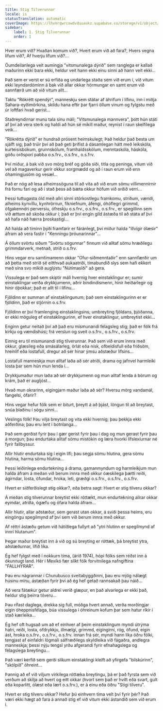 ```yaml
---
title: Stig Tilverunnar
locale: is
statusTranslation: automatic
coverImage: https://lhvmrqwrcowdvduuaukz.supabase.co/storage/v1/object/public/strapi-uploads/small_cover-tratado-de-psicologia-revolucionaria.webp-5e15e1cec4e0ebebcde5d7fc7565d8fd.webp
sidebar:
    label: 1. Stig Tilverunnar
    order: 1
---
```

Hver erum við? Hvaðan komum við?, Hvert erum við að fara?, Hvers vegna lifum við?, Af hverju lifum við?...

Óumdeilanlega veit aumingja "vitsmunalega dýrið" sem ranglega er kallað maðurinn ekki bara ekki, heldur veit hann ekki einu sinni að hann veit ekki...

Það sem er verst er sú erfiða og undarlega staða sem við erum í, við vitum ekki leyndardóminn á bak við allar okkar hörmungar en samt erum við sannfærð um að við vitum allt...

Taktu "Rökrétt spendýr", manneskju sem státar af áhrifum í lífinu, inn í miðja Sahara-eyðimörkina, skildu hana eftir þar fjarri öllum vinum og fylgstu með úr loftfari hvað gerist...

Staðreyndirnar munu tala sínu máli; "Vitsmunalega mannvera", þótt hún státi af því að vera sterk og haldi að hún sé mikill maður, reynist í raun skelfilega veik...

"Rökrétta dýrið" er hundrað prósent heimskulegt; Það heldur það besta um sjálft sig; það trúir því að það geti þrifist á dásamlegan hátt með leikskóla, kurteisisbókum, grunnskólum, framhaldsskólum, menntaskóla, háskóla, góðu orðspori pabba o.s.frv., o.s.frv., o.s.frv.

Því miður, á bak við svo mörg bréf og góða siði, titla og peninga, vitum við vel að magaverkur gerir okkur sorgmædd og að í raun erum við enn óhamingjusöm og vesæl...

Það er nóg að lesa alheimssöguna til að vita að við erum sömu villimennirnir frá fornu fari og að í stað þess að bæta okkur höfum við orðið verri...

Þessi tuttugasta öld með allri sinni stórkostlegu framkomu, stríðum, vændi, alheims kynvillu, kynhrörnun, fíkniefnum, áfengi, óhóflegri grimmd, öfgakenndri perversíu, ófreskju o.s.frv., o.s.frv., o.s.frv., er spegillinn sem við ættum að skoða okkur í; það er því engin gild ástæða til að státa af því að hafa náð hærra þroskastigi...

Að halda að tíminn þýði framfarir er fáránlegt, því miður halda "illvígir ólæsir" áfram að vera fastir í "Kenningu þróunarinnar"...

Á öllum svörtu síðum "Svörtu sögunnar" finnum við alltaf sömu hræðilegu grimmdarverk, metnað, stríð o.s.frv.

Hins vegar eru samtímamenn okkar "Ofur-siðmenntaðir" enn sannfærðir um að þetta með stríð sé eitthvað aukaatriði, tímabundið slys sem hafi ekkert með sína svo mikið auglýstu "Nútímasiði" að gera.

Vissulega er það sem skiptir máli hvernig hver einstaklingur er; sumir einstaklingar verða drykkjumenn, aðrir bindindismenn, hinir heiðarlegir og hinir óþokkar; það er allt til í lífinu...

Fjöldinn er summan af einstaklingunum; það sem einstaklingurinn er er fjöldinn, það er stjórnin o.s.frv.

Fjöldinn er því framlenging einstaklingsins; umbreyting fjöldans, þjóðanna, er ekki möguleg ef einstaklingurinn, ef hver einstaklingur, umbreytist ekki...

Enginn getur neitað því að það eru mismunandi félagsleg stig; það er fólk frá kirkju og vændishúsi; frá verslun og sveit o.s.frv., o.s.frv., o.s.frv.

Einnig eru til mismunandi stig tilverunnar. Það sem við erum innra með okkur, glæsileg eða smásálarleg, örlát eða nísk, ofbeldisfull eða friðsöm, hreinlíf eða lostafull, dregur að sér hinar ýmsu aðstæður lífsins...

Lostafull manneskja mun alltaf laða að sér atriði, drama og jafnvel harmleiki losta þar sem hún mun lenda í...

Drykkjumaður mun laða að sér drykkjumenn og mun alltaf lenda á börum og krám, það er augljóst...

Hvað mun okrarinn, eigingjarn maður laða að sér? Hversu mörg vandamál, fangelsi, ófarir?

Hins vegar hefur fólk sem er biturt, þreytt á að þjást, löngun til að breytast, snúa blaðinu í sögu sinni...

Veslings fólk! Þau vilja breytast og vita ekki hvernig; þau þekkja ekki aðferðina; þau eru lent í botnlanga...

Það sem gerðist fyrir þau í gær gerist fyrir þau í dag og mun gerast fyrir þau á morgun; þau endurtaka alltaf sömu mistökin og læra hvorki lífslexíurnar né fyrir fallbyssur.

Allir hlutir endurtaka sig í eigin lífi; þau segja sömu hlutina, gera sömu hlutina, harma sömu hlutina...

Þessi leiðinlega endurtekning á drama, gamanmyndum og harmleikjum mun halda áfram á meðan við berum innra með okkur óæskilega þætti reiði, ágirndar, losta, öfundar, hroka, leti, græðgi o.s.frv., o.s.frv., o.s.frv.

Hvert er siðferðislegt stig okkar?, eða betra sagt: Hvert er stig tilveru okkar?

Á meðan stig tilverunnar breytist ekki róttækt, mun endurtekning allrar okkar eymdar, atriða, ógæfu og ófara halda áfram...

Allir hlutir, allar aðstæður, sem gerast utan okkar, á sviði þessa heims, eru eingöngu spegilmynd af því sem við berum innra með okkur.

Af réttri ástæðu getum við hátíðlega fullyrt að "ytri hlutinn er spegilmynd af innri hlutanum".

Þegar maður breytist inn á við og sú breyting er róttæk, þá breytist ytra, aðstæðurnar, lífið líka.

Ég hef fylgst með í nokkurn tíma, (árið 1974), hópi fólks sem réðst inn á ókunnugt land. Hér í Mexíkó fær slíkt fólk forvitnilega nafngiftina "FALLHÝRAR".

Þau eru nágrannar í Churubusco sveitabyggðinni, þau eru mjög nálægt húsinu mínu, ástæðan fyrir því að ég hef getað rannsakað þau náið...

Að vera fátækur getur aldrei verið glæpur, en það alvarlega er ekki það, heldur stig þeirra tilveru...

Þau rífast daglega, drekka sig full, móðga hvert annað, verða morðingjar eigin óheppnisfélaga, búa vissulega í óhreinum kofum þar sem hatur ríkir í stað kærleika...

Ég hef oft hugsað um að ef einhver af þeim einstaklingum myndi útrýma hatri, reiði, losta, ofdrykkju, illmælgi, grimmd, eigingirni, róg, öfund, eigin ást, hroka o.s.frv., o.s.frv., o.s.frv. innan frá sér, myndi hann líka öðru fólki, tengjast af einfaldri lögmáli sálfræðilegs skyldleika við fágaðra, andlegra manneskja; þessi nýju tengsl yrðu afgerandi fyrir efnahagslega og félagslega breytingu...

Það væri kerfið sem gerði slíkum einstaklingi kleift að yfirgefa "bílskúrinn", "skólpið" óhreint...

Þannig að ef við viljum virkilega róttæka breytingu, þá er það fyrsta sem við verðum að skilja að hvert og eitt okkar (hvort sem það er hvítt eða svart, gult eða koparlitt, ólæst eða lært o.s.frv.), er á einu eða öðru "Stigi tilveru".

Hvert er stig tilveru okkar? Hefur þú einhvern tíma velt því fyrir þér? Það væri ekki hægt að fara á annað stig ef við vitum ekki ástandið sem við erum í.

